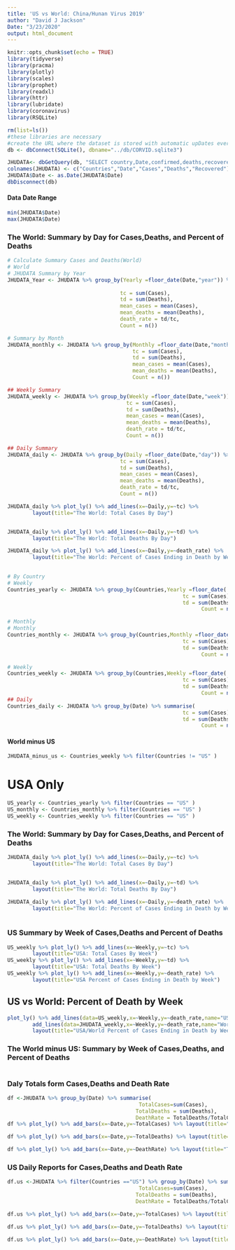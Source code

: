 ```yaml
---
title: 'US vs World: China/Hunan Virus 2019'
author: "David J Jackson"
Date: "3/23/2020"
output: html_document
---
```


```r
knitr::opts_chunk$set(echo = TRUE)
library(tidyverse)
library(pracma)
library(plotly)
library(scales)
library(prophet)
library(readxl)
library(httr)
library(lubridate)
library(coronavirus)
library(RSQLite)
```
```r
rm(list=ls())
#these libraries are necessary
#create the URL where the dataset is stored with automatic upDates every day
db <- dbConnect(SQLite(), dbname="../db/CORVID.sqlite3")

JHUDATA<- dbGetQuery(db, "SELECT country,Date,confirmed,deaths,recovered FROM JHUDATA;")
colnames(JHUDATA) <- c("Countries","Date","Cases","Deaths","Recovered")
JHUDATA$Date <- as.Date(JHUDATA$Date)
dbDisconnect(db)

```

#### Data Date Range
```r
min(JHUDATA$Date)
max(JHUDATA$Date)
```

### The World: Summary by Day for Cases,Deaths, and Percent of Deaths

```r
# Calculate Summary Cases and Deaths(World)
# World
# JHUDATA Summary by Year
JHUDATA_Year <- JHUDATA %>% group_by(Yearly =floor_date(Date,"year")) %>%                                             summarise(
  
                                    tc = sum(Cases),
                                    td = sum(Deaths),
                                    mean_cases = mean(Cases),
                                    mean_deaths = mean(Deaths),
                                    death_rate = td/tc,
                                    Count = n())

# Summary by Month
JHUDATA_monthly <- JHUDATA %>% group_by(Monthly =floor_date(Date,"month")) %>%                                            summarise(
                                        tc = sum(Cases),
                                        td = sum(Deaths), 
                                        mean_cases = mean(Cases),
                                        mean_deaths = mean(Deaths),                                                        death_rate = td/tc,
                                        Count = n())

## Weekly Summary
JHUDATA_weekly <- JHUDATA %>% group_by(Weekly =floor_date(Date,"week")) %>%                                             summarise(
                                      tc = sum(Cases),
                                      td = sum(Deaths),
                                      mean_cases = mean(Cases),
                                      mean_deaths = mean(Deaths),
                                      death_rate = td/tc,
                                      Count = n())

## Daily Summary
JHUDATA_daily <- JHUDATA %>% group_by(Daily =floor_date(Date,"day")) %>%                                              summarise(
                                    tc = sum(Cases),
                                    td = sum(Deaths),  
                                    mean_cases = mean(Cases),
                                    mean_deaths = mean(Deaths),
                                    death_rate = td/tc,
                                    Count = n())
```
```r
JHUDATA_daily %>% plot_ly() %>% add_lines(x=~Daily,y=~tc) %>% 
        layout(title="The World: Total Cases By Day")


JHUDATA_daily %>% plot_ly() %>% add_lines(x=~Daily,y=~td) %>% 
        layout(title="The World: Total Deaths By Day")

JHUDATA_daily %>% plot_ly() %>% add_lines(x=~Daily,y=~death_rate) %>% 
        layout(title="The World: Percent of Cases Ending in Death by Week") 
      
```


```r
# By Country
# Weekly
Countries_yearly <- JHUDATA %>% group_by(Countries,Yearly =floor_date( Date,"year")) %>% summarise(
                                                        tc = sum(Cases),
                                                        td = sum(Deaths),                                                                 death_rate = td/tc,
                                                              Count = n())

# Monthly
# Monthly
Countries_monthly <- JHUDATA %>% group_by(Countries,Monthly =floor_date( Date,"month")) %>% summarise(
                                                        tc = sum(Cases),
                                                        td = sum(Deaths),                                                                 death_rate = td/tc,
                                                              Count = n())

# Weekly
Countries_weekly <- JHUDATA %>% group_by(Countries,Weekly =floor_date( Date,"week")) %>% summarise(
                                                        tc = sum(Cases),
                                                        td = sum(Deaths),                                                                 death_rate = td/tc,
                                                              Count = n())
## Daily
Countries_daily <- JHUDATA %>% group_by(Date) %>% summarise(
                                                        tc = sum(Cases),
                                                        td = sum(Deaths),                                                                 death_rate = td/tc,
                                                              Count = n())
```


#### World minus US

```r
JHUDATA_minus_us <- Countries_weekly %>% filter(Countries != "US" )
```

# USA Only
```r
US_yearly <- Countries_yearly %>% filter(Countries == "US" )
US_monthly <- Countries_monthly %>% filter(Countries == "US" )
US_weekly <- Countries_weekly %>% filter(Countries == "US" )
```

### The World: Summary by Day for Cases,Deaths, and Percent of Deaths

```r
JHUDATA_daily %>% plot_ly() %>% add_lines(x=~Daily,y=~tc) %>% 
        layout(title="The World: Total Cases By Day")


JHUDATA_daily %>% plot_ly() %>% add_lines(x=~Daily,y=~td) %>% 
        layout(title="The World: Total Deaths By Day")

JHUDATA_daily %>% plot_ly() %>% add_lines(x=~Daily,y=~death_rate) %>% 
        layout(title="The World: Percent of Cases Ending in Death by Week") 
      
```

### US Summary by Week of Cases,Deaths and Percent of Deaths

```r

US_weekly %>% plot_ly() %>% add_lines(x=~Weekly,y=~tc) %>% 
        layout(title="USA: Total Cases By Week")
US_weekly %>% plot_ly() %>% add_lines(x=~Weekly,y=~td) %>% 
        layout(title="USA: Total Deaths By Week")
US_weekly %>% plot_ly() %>% add_lines(x=~Weekly,y=~death_rate) %>% 
        layout(title="USA Percent of Cases Ending in Death by Week")
```

## US vs World: Percent of Death by Week

```r
plot_ly() %>% add_lines(data=US_weekly,x=~Weekly,y=~death_rate,name="USA") %>% 
        add_lines(data=JHUDATA_weekly,x=~Weekly,y=~death_rate,name="World") %>%
        layout(title="USA/World Percent of Cases Ending in Death by Week")
```

### The World minus US: Summary by Week of Cases,Deaths, and Percent of Deaths

```r

```

### Daly Totals form Cases,Deaths and Death Rate

```r
df <-JHUDATA %>% group_by(Date) %>% summarise(
                                          TotalCases=sum(Cases),
                                         TotalDeaths = sum(Deaths),
                                         DeathRate = TotalDeaths/TotalCases)
df %>% plot_ly() %>% add_bars(x=~Date,y=~TotalCases) %>% layout(title="Total Confrimed Cases by Day")

df %>% plot_ly() %>% add_bars(x=~Date,y=~TotalDeaths) %>% layout(title="Total Confrimed Deaths by Day")

df %>% plot_ly() %>% add_bars(x=~Date,y=~DeathRate) %>% layout(title="Total Confrimed Deaths by Day")
```

### US Daily Reports for Cases,Deaths and Death Rate

```r

df.us <-JHUDATA %>% filter(Countries =="US") %>% group_by(Date) %>% summarise(
                                          TotalCases=sum(Cases),
                                         TotalDeaths = sum(Deaths),
                                         DeathRate = TotalDeaths/TotalCases)

df.us %>% plot_ly() %>% add_bars(x=~Date,y=~TotalCases) %>% layout(title="US Total Confrimed Cases by Day")

df.us %>% plot_ly() %>% add_bars(x=~Date,y=~TotalDeaths) %>% layout(title="US Total Confrimed Deaths by Day")

df.us %>% plot_ly() %>% add_bars(x=~Date,y=~DeathRate) %>% layout(title="US Death Rate (as Percentage) by Day")
```